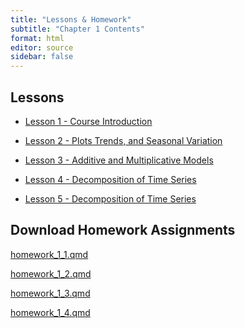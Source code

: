```yaml
---
title: "Lessons & Homework"
subtitle: "Chapter 1 Contents"
format: html
editor: source
sidebar: false
---
```


::: {.callout-tip icon=false}

## Lessons

-   [Lesson 1 - Course Introduction](chapter_1_lesson_1.html)

-   [Lesson 2 - Plots Trends, and Seasonal Variation](chapter_1_lesson_2.html)

-   [Lesson 3 - Additive and Multiplicative Models](chapter_1_lesson_3.html)

-   [Lesson 4 - Decomposition of Time Series](chapter_1_lesson_4.html)

-   [Lesson 5 - Decomposition of Time Series](chapter_1_lesson_4.html)

:::


::: {.callout-note icon=false}

## Download Homework Assignments

<!-- ## need to update href link to correct files when we get them -->

<a href="/homework/homework_1_1.qmd" download="homework_1_1.qmd"> homework_1_1.qmd </a>

<a href="/homework/homework_1_2.qmd" download="homework_1_2.qmd"> homework_1_2.qmd </a>

<a href="https://byuistats.github.io/timeseries/homework/HW-Draft.qmd" download="homework_1_3.qmd"> homework_1_3.qmd </a>

<a href="https://byuistats.github.io/timeseries/homework/HW-Draft.qmd" download="homework_1_4.qmd"> homework_1_4.qmd </a>

:::
